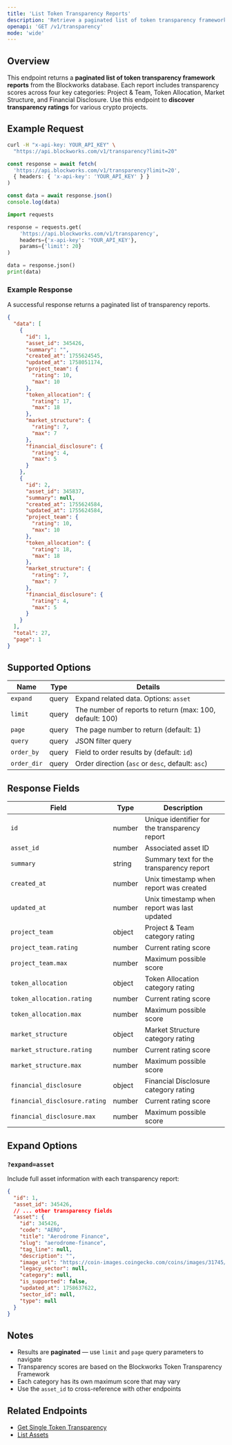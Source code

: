 ```yaml
---
title: 'List Token Transparency Reports'
description: 'Retrieve a paginated list of token transparency framework scores and ratings'
openapi: 'GET /v1/transparency'
mode: 'wide'
---
```


## Overview

This endpoint returns a **paginated list of token transparency framework reports** from the Blockworks database.
Each report includes transparency scores across four key categories: Project & Team, Token Allocation, Market Structure, and Financial Disclosure.
Use this endpoint to **discover transparency ratings** for various crypto projects.

## Example Request

<CodeGroup>

```bash cURL
curl -H "x-api-key: YOUR_API_KEY" \
  "https://api.blockworks.com/v1/transparency?limit=20"
```

```typescript TypeScript
const response = await fetch(
  'https://api.blockworks.com/v1/transparency?limit=20',
  { headers: { 'x-api-key': 'YOUR_API_KEY' } }
)

const data = await response.json()
console.log(data)
```

```python Python
import requests

response = requests.get(
    'https://api.blockworks.com/v1/transparency',
    headers={'x-api-key': 'YOUR_API_KEY'},
    params={'limit': 20}
)

data = response.json()
print(data)
```

</CodeGroup>

### Example Response

A successful response returns a paginated list of transparency reports.

```json
{
  "data": [
    {
      "id": 1,
      "asset_id": 345426,
      "summary": "",
      "created_at": 1755624545,
      "updated_at": 1758051174,
      "project_team": {
        "rating": 10,
        "max": 10
      },
      "token_allocation": {
        "rating": 17,
        "max": 18
      },
      "market_structure": {
        "rating": 7,
        "max": 7
      },
      "financial_disclosure": {
        "rating": 4,
        "max": 5
      }
    },
    {
      "id": 2,
      "asset_id": 345837,
      "summary": null,
      "created_at": 1755624584,
      "updated_at": 1755624584,
      "project_team": {
        "rating": 10,
        "max": 10
      },
      "token_allocation": {
        "rating": 18,
        "max": 18
      },
      "market_structure": {
        "rating": 7,
        "max": 7
      },
      "financial_disclosure": {
        "rating": 4,
        "max": 5
      }
    }
  ],
  "total": 27,
  "page": 1
}
```

## Supported Options

| Name | Type | Details |
| - | - | - |
| `expand` | query | Expand related data. Options: `asset` |
| `limit` | query | The number of reports to return (max: 100, default: 100) |
| `page` | query | The page number to return (default: 1) |
| `query` | query | JSON filter query |
| `order_by` | query | Field to order results by (default: `id`) |
| `order_dir` | query | Order direction (`asc` or `desc`, default: `asc`) |

## Response Fields

| Field | Type | Description |
|-------|------|-------------|
| `id` | number | Unique identifier for the transparency report |
| `asset_id` | number | Associated asset ID |
| `summary` | string | Summary text for the transparency report |
| `created_at` | number | Unix timestamp when report was created |
| `updated_at` | number | Unix timestamp when report was last updated |
| `project_team` | object | Project & Team category rating |
| `project_team.rating` | number | Current rating score |
| `project_team.max` | number | Maximum possible score |
| `token_allocation` | object | Token Allocation category rating |
| `token_allocation.rating` | number | Current rating score |
| `token_allocation.max` | number | Maximum possible score |
| `market_structure` | object | Market Structure category rating |
| `market_structure.rating` | number | Current rating score |
| `market_structure.max` | number | Maximum possible score |
| `financial_disclosure` | object | Financial Disclosure category rating |
| `financial_disclosure.rating` | number | Current rating score |
| `financial_disclosure.max` | number | Maximum possible score |

## Expand Options

### `?expand=asset`

Include full asset information with each transparency report:

```json
{
  "id": 1,
  "asset_id": 345426,
  // ... other transparency fields
  "asset": {
    "id": 345426,
    "code": "AERO",
    "title": "Aerodrome Finance",
    "slug": "aerodrome-finance",
    "tag_line": null,
    "description": "",
    "image_url": "https://coin-images.coingecko.com/coins/images/31745/large/token.png",
    "legacy_sector": null,
    "category": null,
    "is_supported": false,
    "updated_at": 1758637622,
    "sector_id": null,
    "type": null
  }
}
```

## Notes

- Results are **paginated** — use `limit` and `page` query parameters to navigate
- Transparency scores are based on the Blockworks Token Transparency Framework
- Each category has its own maximum score that may vary
- Use the `asset_id` to cross-reference with other endpoints

## Related Endpoints

- [Get Single Token Transparency](/api-reference/token-transparency/get-single)
- [List Assets](/api-reference/assets/list)